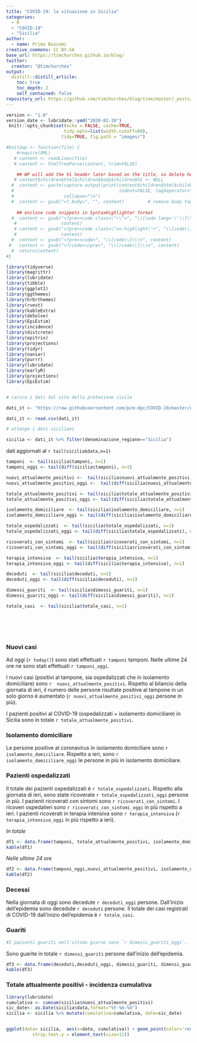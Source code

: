 ```yaml
---
title: "COVID-19: la situazione in Sicilia"
categories:
  - R
  - "COVID-19"
  - "Sicilia"
author:
  - name: Primo Buscemi
creative_commons: CC BY-SA
base_url: https://timchurches.github.io/blog/
twitter:
  creator: "@timchurches"
output:
  distill::distill_article:
    toc: true
    toc_depth: 2
    self_contained: false
repository_url: https://github.com/timchurches/blog/tree/master/_posts/2020-02-18-analysing-covid-19-2019-ncov-outbreak-data-with-r-part-1
---
```


```r
version <- "1.8"
version_date <- lubridate::ymd("2020-02-28")
 knitr::opts_chunk$set(echo = FALSE, cache=TRUE,
                      tidy.opts=list(width.cutoff=60),
                     tidy=TRUE, fig.path = "images/")

#knit2wp <- function(file) {
    #require(XML)
   # content <- readLines(file)
   # content <- htmlTreeParse(content, trim=FALSE)

    ## WP will add the h1 header later based on the title, so delete here
   # content$children$html$children$body$children$h1 <- NULL
  #  content <- paste(capture.output(print(content$children$html$children$body,
  #                                        indent=FALSE, tagSeparator="")),
  #                   collapse="\n")
  #  content <- gsub("<?.body>", "", content)         # remove body tag
    
    ## enclose code snippets in SyntaxHighlighter format
  #  content <- gsub("<?pre><code class=\"r\">", "\\[code lang='r'\\]\\\n",
   #                 content)
   # content <- gsub("<?pre><code class=\"no-highlight\">", "\\[code\\]\\\n",
   #                 content)
  #  content <- gsub("<?pre><code>", "\\[code\\]\\\n", content)
 #   content <- gsub("<?/code></pre>", "\\[/code\\]\\\n", content)
  #  return(content)
#}

library(tidyverse)
library(magrittr)
library(lubridate)
library(tibble)
library(ggplot2)
library(ggthemes)
library(hrbrthemes)
library(rvest)
library(kableExtra)
library(deSolve)
library(EpiEstim)
library(incidence)
library(distcrete)
library(epitrix)
library(projections)
library(tidyr)
library(naniar)
library(purrr)
library(lubridate)
library(earlyR)
library(projections)
library(EpiEstim)



```

```r
# carico i dati dal sito della protezione civile

dati_it <- "https://raw.githubusercontent.com/pcm-dpc/COVID-19/master/dati-regioni/dpc-covid19-ita-regioni.csv"

dati_it <- read.csv(dati_it)

```

```r
# ottengo i dati siciliani

sicilia <- dati_it %>% filter(denominazione_regione=="Sicilia")


```

dati aggiornati al `r tail(sicilia$data,n=1)`

```r

tamponi  <- tail(sicilia$tamponi, n=1)
tamponi_oggi <- tail(diff(sicilia$tamponi), n=1)

nuovi_attualmente_positivi <-  tail(sicilia$nuovi_attualmente_positivi, n=1)
nuovi_attualmente_positivi_oggi <-  tail(diff(sicilia$nuovi_attualmente_positivi), n=1)

totale_attualmente_positivi <- tail(sicilia$totale_attualmente_positivi, n=1)
totale_attualmente_positivi_oggi <- tail(diff(sicilia$totale_attualmente_positivi), n=1)

isolamento_domiciliare  <- tail(sicilia$isolamento_domiciliare, n=1)
isolamento_domiciliare_oggi <- tail(diff(sicilia$isolamento_domiciliare), n=1)

totale_ospedalizzati  <- tail(sicilia$totale_ospedalizzati, n=1)
totale_ospedalizzati_oggi <- tail(diff(sicilia$totale_ospedalizzati), n=1)

ricoverati_con_sintomi  <- tail(sicilia$ricoverati_con_sintomi, n=1)
ricoverati_con_sintomi_oggi <- tail(diff(sicilia$ricoverati_con_sintomi), n=1)

terapia_intensiva  <- tail(sicilia$terapia_intensiva, n=1)
terapia_intensiva_oggi <- tail(diff(sicilia$terapia_intensiva), n=1)

deceduti  <- tail(sicilia$deceduti, n=1)
deceduti_oggi <- tail(diff(sicilia$deceduti), n=1)

dimessi_guariti  <- tail(sicilia$dimessi_guariti, n=1)
dimessi_guariti_oggi <- tail(diff(sicilia$dimessi_guariti), n=1)

totale_casi  <- tail(sicilia$totale_casi, n=1)







```

### Nuovi casi

Ad oggi (`r today()`) sono stati effettuati `r tamponi` tamponi. Nelle ultime 24 ore ne sono stati effettuati `r tamponi_oggi`.

I nuovi casi (positivi al tampone, sia ospedalizzati che in isolamento domiciliare) sono `r  nuovi_attualmente_positivi`. Rispetto al bilancio della giornata di ieri, il numero delle persone risultate positive al tampone in un solo giorno è aumentato (`r nuovi_attualmente_positivi_oggi` persone in più). 

I pazienti positivi al COVID-19 (ospedalizzati + isolamento domiciliare) in Sicilia sono in totale `r totale_attualmente_positivi`. 

### Isolamento domiciliare
Le persone positive al coronavirus in isolamento domiciliare sono `r isolamento_domiciliare`. Rispetto a ieri, sono `r isolamento_domiciliare_oggi` le persone in più in isolamento domiciliare.

### Pazienti ospedalizzati

Il totale dei pazienti ospedalizzati è `r totale_ospedalizzati`. Rispetto alla giornata di ieri, sono state ricoverate `r totale_ospedalizzati_oggi` persone in più. I pazienti ricoverati con sintomi sono `r ricoverati_con_sintomi`. I ricoveri ospedalieri sono `r ricoverati_con_sintomi_oggi` in più rispetto a ieri. I pazienti ricoverati in terapia intensiva sono `r terapia_intensiva` (`r terapia_intensiva_oggi` in più rispetto a ieri).

*In totale*

```r
df1 <- data.frame(tamponi, totale_attualmente_positivi, isolamento_domiciliare, ricoverati_con_sintomi, terapia_intensiva )
kable(df1)

```

*Nelle ultime 24 ore*

```r
df2 <- data.frame(tamponi_oggi,nuovi_attualmente_positivi, isolamento_domiciliare_oggi, ricoverati_con_sintomi_oggi, terapia_intensiva_oggi )
kable(df2)

```


### Decessi

Nella giornata di oggi sono decedute `r deceduti_oggi` persone. Dall'inizio dell'epidemia sono decedute `r deceduti` persone. Il totale dei casi registrati di COVID-19 dall'inizio dell'epidemia è `r totale_casi`.

### Guariti
```r
#I pazienti guariti nell'ultimo giorno sono `r dimessi_guariti_oggi`.
```

Sono guarite in totale `r dimessi_guariti` persone dall'inizio dell'epidemia.


```r
df3 <- data.frame(deceduti,deceduti_oggi, dimessi_guariti, dimessi_guariti_oggi)
kable(df3)

```



### Totale attualmente positivi - incidenza cumulativa



```r
library(lubridate)
cumulativa <- cumsum(sicilia$nuovi_attualmente_positivi)
sic_date<- as.Date(sicilia$data,format="%Y-%m-%d")
sicilia <- sicilia %>% mutate(cumulativa=cumulativa, date=sic_date)


ggplot(data= sicilia,  aes(x=date, cumulativa)) + geom_point(color='red3') + geom_line(color='red3') + scale_y_log10() + theme(legend.position = "none", 
          strip.text.y = element_text(size=11))

```






